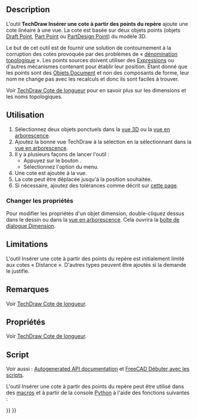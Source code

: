 <languages/>

{{Docnav/fr
|[[TechDraw_AxoLengthDimension/fr|Cote axonométrique]]
|[[TechDraw_DimensionRepair/fr|Réparation des cotes]]
|[[TechDraw_Workbench/fr|Atelier TechDraw]]
|IconL=TechDraw_AxoLengthDimension.svg
|IconR=TechDraw_DimensionRepair.svg
|IconC=Workbench_TechDraw.svg
}}

{{GuiCommand/fr
|Name=TechDraw LandmarkDimension
|Name/fr=TechDraw Dimension de repère
|MenuLocation=TechDraw → Dimensions → Insérer une cote à partir des points du repère - EXPÉRIMENTAL
|Workbenches=[[TechDraw_Workbench/fr|TechDraw]]
|Version=0.19
|SeeAlso=[[TechDraw_HorizontalDimension/fr|TechDraw Cote horizontale]], [[TechDraw_VerticalDimension/fr|TechDraw Cote verticale]]
}}

==Description==

L'outil '''TechDraw Insérer une cote à partir des points du repère''' ajoute une cote linéaire à une vue. La cote est basée sur deux objets points (objets [[Draft_Point/fr|Draft Point]], [[Part_Point/fr|Part Point]] ou [[PartDesign_Point/fr|PartDesign Point]]) du modèle 3D.

Le but de cet outil est de fournir une solution de contournement à la corruption des cotes provoquée par des problèmes de « [[Topological_naming_problem/fr|dénomination topologique]] ». Les points sources doivent utiliser des [[Expressions/fr|Expressions]] ou d'autres mécanismes contenant pour établir leur position. Étant donné que les points sont des [[App_DocumentObject/fr|Objets Document]] et non des composants de forme, leur nom ne change pas avec les recalculs et donc ils sont faciles à trouver.

Voir [[TechDraw_LengthDimension/fr#Propri.C3.A9t.C3.A9s|TechDraw Cote de longueur]] pour en savoir plus sur les dimensions et les noms topologiques.

<span id="Usage"></span>
==Utilisation==

# Sélectionnez deux objets ponctuels dans la [[3D_view/fr|vue 3D]] ou la [[Tree_view/fr|vue en arborescence]].
# Ajoutez la bonne vue TechDraw à la sélection en la sélectionnant dans la [[Tree_view/fr|vue en arborescence]].
# Il y a plusieurs façons de lancer l'outil :
#* Appuyez sur le bouton {{Button|[[Image:TechDraw_LandmarkDimension.svg|16px]] [[TechDraw_LandmarkDimension/fr|Insérer une cote à partir des points du repère - EXPÉRIMENTAL]]}}.
#* Sélectionnez l'option {{MenuCommand|TechDraw → Dimensions → [[Image:TechDraw_LandmarkDimension.svg|16px]] Insérer une cote à partir des points du repère - EXPÉRIMENTAL}} du menu.
# Une cote est ajoutée à la vue.
# La cote peut être déplacée jusqu'à la position souhaitée.
# Si nécessaire, ajoutez des tolérances comme décrit sur [[TechDraw_Geometric_dimensioning_and_tolerancing/fr#Tolérances|cette page]].

<span id="Change_properties"></span>
===Changer les propriétés===

Pour modifier les propriétés d'un objet dimension, double-cliquez dessus dans le dessin ou dans la [[Tree_view/fr|vue en arborescence]]. Cela ouvrira la [[TechDraw_LengthDimension/fr#Bo.C3.AEte_de_dialogue_Dimension|boîte de dialogue Dimension]].

== Limitations ==

L'outil Insérer une cote à partir des points du repère est initialement limité aux cotes « Distance ». D'autres types peuvent être ajoutés si la demande le justifie.

<span id="Notes"></span>
==Remarques==

Voir [[TechDraw_LengthDimension/fr#Remarques/fr|TechDraw Cote de longueur]].

<span id="Properties"></span>
==Propriétés== 

Voir [[TechDraw_LengthDimension/fr#Propri.C3.A9t.C3.A9s/fr|TechDraw Cote de longueur]].

<span id="Scripting"></span>
==Script==

Voir aussi : [https://freecad.github.io/SourceDoc/ Autogenerated API documentation] et [[FreeCAD_Scripting_Basics/fr|FreeCAD Débuter avec les scripts]].

L'outil Insérer une cote à partir des points du repère peut être utilisé dans des [[Macros/fr|macros]] et à partir de la console [[Python/fr|Python]] à l'aide des fonctions suivantes :

{{Code|code=
dim1 = FreeCAD.ActiveDocument.addObject("TechDraw::LandmarkDimension", "Landmark")
dim1.Type = "Distance"
dim1.References2D = [(TDView, "Vertex1")]
dim1.References3D = [(Point3d1, "Vertex1")]
dim1.References3D = [(Point3d2, "Vertex1")]
page.addView(dim1)
}}


{{Docnav/fr
|[[TechDraw_AxoLengthDimension/fr|Cote axonométrique]]
|[[TechDraw_DimensionRepair/fr|Réparation des cotes]]
|[[TechDraw_Workbench/fr|Atelier TechDraw]]
|IconL=TechDraw_AxoLengthDimension.svg
|IconR=TechDraw_DimensionRepair.svg
|IconC=Workbench_TechDraw.svg
}}

{{TechDraw Tools navi{{#translation:}}}}
{{Userdocnavi{{#translation:}}}}